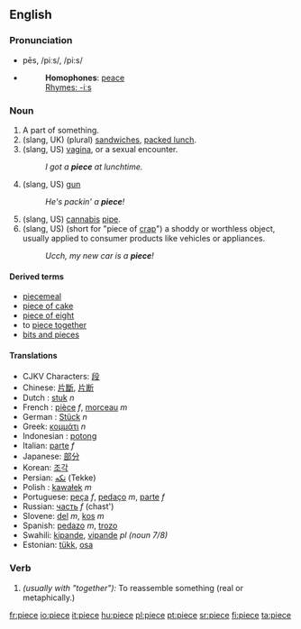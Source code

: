 {{see|pièce}}

==English==

===Pronunciation===
*pēs, /piːs/, /pi:s/
*{{audio|en-us-piece.ogg|Audio (US)}}
*:'''Homophones''': [[peace]]
*:[[Rhymes:English:-iːs|Rhymes: -iːs]]

===Noun===
{{en-noun-reg}}

# A part of something.
# (slang, UK) (plural) [[sandwich]]es, [[packed lunch]].
# (slang, US) [[vagina]], or a sexual encounter.
#:''I got a '''piece''' at lunchtime.''
# (slang, US) [[gun]]
#:''He's packin' a '''piece'''!''
# (slang, US) [[cannabis]] [[pipe]].
# (slang, US) (short for "piece of [[crap]]") a shoddy or worthless object, usually applied to consumer products like vehicles or appliances.
#:''Ucch, my new car is a '''piece'''!''

====Derived terms====
*[[piecemeal]]
*[[piece of cake]]
*[[piece of eight]]
*to [[piece together]]
*[[bits and pieces]]

====Translations====
{{rfc-trans}}
*CJKV Characters: [[段]]
*Chinese: [[片斷]], [[片断]]
*Dutch : [[stuk]] ''n''
*French : [[pièce]] ''f'', [[morceau]] ''m''
*German : [[Stück]] ''n''
*Greek: [[κομμάτι]] ''n''
*Indonesian : [[potong]]
*Italian: [[parte]] ''f''
*Japanese: [[部分]]
*Korean: [[조각]]
*Persian: [[تكه]] (Tekke)
*Polish : [[kawałek]] ''m''
*Portuguese: [[peça]] ''f'', [[pedaço]] ''m'', [[parte]] ''f''
*Russian: [[часть]] ''f'' (chast')
*Slovene: [[del]] ''m'', [[kos]] ''m''
*Spanish: [[pedazo]] ''m'', [[trozo]] {{m}}
*Swahili: [[kipande]], [[vipande]] ''pl (noun 7/8)''
*Estonian: [[tükk]], [[osa]]

===Verb===
{{en-verb|piec|ing}}

# ''(usually with "together"):'' To reassemble something (real or metaphically.)

[[fr:piece]]
[[io:piece]]
[[it:piece]]
[[hu:piece]]
[[pl:piece]]
[[pt:piece]]
[[sr:piece]]
[[fi:piece]]
[[ta:piece]]